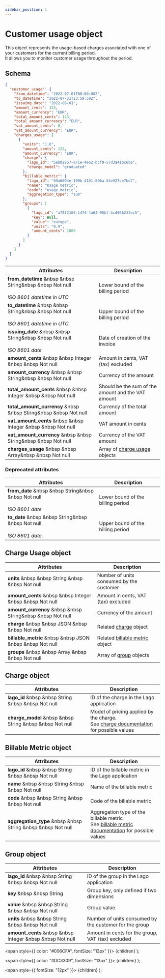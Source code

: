 ```yaml
---
sidebar_position: 1
---
```



# Customer usage object

This object represents the usage-based charges associated with one of your customers for the current billing period.<br/>
It allows you to monitor customer usage throughout the period.

## Schema

```json
{
  "customer_usage": {
    "from_datetime": "2022-07-01T00:00:00Z",
    "to_datetime": "2022-07-31T23:59:59Z",
    "issuing_date": "2022-08-01",
    "amount_cents": 123,
    "amount_currency": "EUR",
    "total_amount_cents": 123,
    "total_amount_currency": "EUR",
    "vat_amount_cents": 0,
    "vat_amount_currency": "EUR",
    "charges_usage": [
      {
        "units": "1.0",
        "amount_cents": 123,
        "amount_currency": "EUR",
        "charge": {
          "lago_id": "5eb02857-a71e-4ea2-bcf9-57d3a41bc6ba",
          "charge_model": "graduated"
        },
        "billable_metric": {
          "lago_id": "99a6094e-199b-4101-896a-54e927ce7bd7",
          "name": "Usage metric",
          "code": "usage_metric",
          "aggregation_type": "sum"
        },
        "groups": [
          {
            "lago_id": "a78f2185-1474-4a64-95bf-bcd96623fec5",
            "key": null,
            "value": "europe",
            "units": "0.9",
            "amount_cents": 1000
          }
        ]
      }
    ]
  }
}
```

| Attributes | Description |
| -----------| ----------- |
| **from_datetime** &nbsp &nbsp <Type>String</Type>&nbsp &nbsp <NotNullable>Not null</NotNullable><br></br><Comment>*ISO 8601 datetime in UTC*</Comment> | Lower bound of the billing period |
| **to_datetime** &nbsp &nbsp <Type>String</Type>&nbsp &nbsp <NotNullable>Not null</NotNullable><br></br><Comment>*ISO 8601 datetime in UTC*</Comment> | Upper bound of the billing period |
| **issuing_date** &nbsp &nbsp <Type>String</Type>&nbsp &nbsp <NotNullable>Not null</NotNullable><br></br><Comment>*ISO 8601 date*</Comment> | Date of creation of the invoice |
| **amount_cents** &nbsp &nbsp <Type>Integer</Type> &nbsp &nbsp <NotNullable>Not null</NotNullable> | Amount in cents, VAT (tax) excluded|
| **amount_currency** &nbsp &nbsp <Type>String</Type>&nbsp &nbsp <NotNullable>Not null</NotNullable> | Currency of the amount |
| **total_amount_cents** &nbsp &nbsp <Type>Integer</Type> &nbsp &nbsp <NotNullable>Not null</NotNullable> | Should be the sum of the amount and the VAT amount |
| **total_amount_currency** &nbsp &nbsp <Type>String</Type>&nbsp &nbsp <NotNullable>Not null</NotNullable> | Currency of the total amount |
| **vat_amount_cents** &nbsp &nbsp <Type>Integer</Type> &nbsp &nbsp <NotNullable>Not null</NotNullable> | VAT amount in cents |
| **vat_amount_currency** &nbsp &nbsp <Type>String</Type>&nbsp &nbsp <NotNullable>Not null</NotNullable> | Currency of the VAT amount |
| **charges_usage** &nbsp &nbsp <Type>Array</Type>&nbsp &nbsp <NotNullable>Not null</NotNullable> | Array of [charge usage](#charge-usage-object) objects |

### Deprecated attributes

| Attributes | Description |
| -----------| ----------- |
| **from_date** &nbsp &nbsp <Type>String</Type>&nbsp &nbsp <NotNullable>Not null</NotNullable><br></br><Comment>*ISO 8601 date*</Comment> | Lower bound of the billing period |
| **to_date** &nbsp &nbsp <Type>String</Type>&nbsp &nbsp <NotNullable>Not null</NotNullable><br></br><Comment>*ISO 8601 date*</Comment> | Upper bound of the billing period |

## Charge Usage object

| Attributes | Description |
| -----------| ----------- |
| **units** &nbsp &nbsp <Type>String</Type> &nbsp &nbsp <NotNullable>Not null</NotNullable> | Number of units consumed by the customer |
| **amount_cents** &nbsp &nbsp <Type>Integer</Type> &nbsp &nbsp <NotNullable>Not null</NotNullable> | Amount in cents, VAT (tax) excluded|
| **amount_currency** &nbsp &nbsp <Type>String</Type>&nbsp &nbsp <NotNullable>Not null</NotNullable> | Currency of the amount |
| **charge** &nbsp &nbsp <Type>JSON</Type> &nbsp &nbsp <NotNullable>Not null</NotNullable> | Related [charge](#charge-object) object |
| **billable_metric** &nbsp &nbsp <Type>JSON</Type> &nbsp &nbsp <NotNullable>Not null</NotNullable> | Related [billable metric](#billable-metric-object) object |
| **groups** &nbsp &nbsp <Type>Array</Type> &nbsp &nbsp <NotNullable>Not null</NotNullable> | Array of [group](#group-object) objects |

## Charge object

| Attributes | Description |
| -----------| ----------- |
| **lago_id** &nbsp &nbsp <Type>String</Type> &nbsp &nbsp <NotNullable>Not null</NotNullable> | ID of the charge in the Lago application |
| **charge_model** &nbsp &nbsp <Type>String</Type> &nbsp &nbsp <NotNullable>Not null</NotNullable> | Model of pricing applied by the charge.<br/>See [charge documentation](/docs/guide/plans/charges/overview) for possible values |


## Billable Metric object

| Attributes | Description |
| -----------| ----------- |
| **lago_id** &nbsp &nbsp <Type>String</Type> &nbsp &nbsp <NotNullable>Not null</NotNullable> | ID of the billable metric in the Lago application |
| **name** &nbsp &nbsp <Type>String</Type> &nbsp &nbsp <NotNullable>Not null</NotNullable> | Name of the billable metric |
| **code** &nbsp &nbsp <Type>String</Type> &nbsp &nbsp <NotNullable>Not null</NotNullable> | Code of the billable metric |
| **aggregation_type** &nbsp &nbsp <Type>String</Type> &nbsp &nbsp <NotNullable>Not null</NotNullable> | Aggregation type of the billable metric<br/>See [billable metric documentation](/docs/guide/billable-metrics/aggregation-types) for possible values |

## Group object

| Attributes | Description |
| -----------| ----------- |
| **lago_id** &nbsp &nbsp <Type>String</Type> &nbsp &nbsp <NotNullable>Not null</NotNullable> | ID of the group in the Lago application |
| **key** &nbsp &nbsp <Type>String</Type> | Group key, only defined if two dimensions |
| **value** &nbsp &nbsp <Type>String</Type> &nbsp &nbsp <NotNullable>Not null</NotNullable> | Group value |
| **units** &nbsp &nbsp <Type>String</Type> &nbsp &nbsp <NotNullable>Not null</NotNullable> | Number of units consumed by the customer for the group |
| **amount_cents** &nbsp &nbsp <Type>Integer</Type> &nbsp &nbsp <NotNullable>Not null</NotNullable> | Amount in cents for the group, VAT (tax) excluded|

  <span
    style={{
      color: "#006CFA",
      fontSize: "13px"
    }}>
    {children}
  </span>
);

  <span
    style={{
      color: "#DC3309",
      fontSize: "13px"
    }}>
    {children}
  </span>
);

  <span
    style={{
      fontSize: "12px"
    }}>
    {children}
  </span>
);
